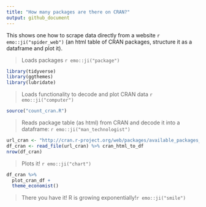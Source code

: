 ```yaml
---
title: "How many packages are there on CRAN?"
output: github_document
---
```


<!-- README.md is generated from README.Rmd. Please edit that file -->

This shows one how to scrape data directly from a website `r emo::ji("spider_web")` (an html table of CRAN packages, structure it as a dataframe and plot it).

>Loads packages `r emo::ji("package")` 

```r
library(tidyverse)
library(ggthemes)
library(lubridate)
```

>Loads functionality to decode and plot CRAN data `r emo::ji("computer")`

```r
source("count_cran.R")
```

>Reads package table (as html) from CRAN and decode it into a dataframe: `r emo::ji("man_technologist")`

```r
url_cran <- "http://cran.r-project.org/web/packages/available_packages_by_date.html"
df_cran <- read_file(url_cran) %>% cran_html_to_df
nrow(df_cran)
```

>Plots it! `r emo::ji("chart")` 

```r
df_cran %>%
  plot_cran_df +
  theme_economist()
```

>There you have it! R is growing exponentially!`r emo::ji("smile")`